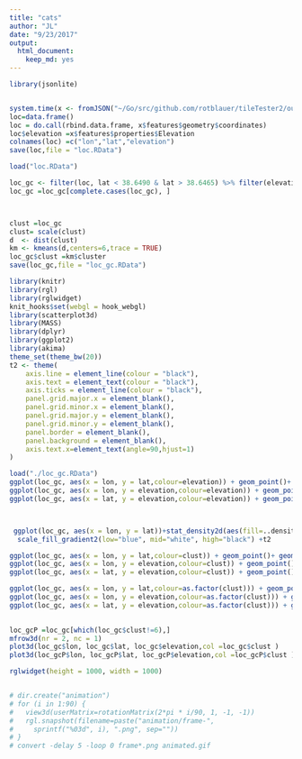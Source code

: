 ```yaml
---
title: "cats"
author: "JL"
date: "9/23/2017"
output: 
  html_document: 
    keep_md: yes
---
```


```r
library(jsonlite)


system.time(x <- fromJSON("~/Go/src/github.com/rotblauer/tileTester2/out.json"))
loc=data.frame()
loc = do.call(rbind.data.frame, x$features$geometry$coordinates)
loc$elevation =x$features$properties$Elevation
colnames(loc) =c("lon","lat","elevation")
save(loc,file = "loc.RData")
```

```r

load("loc.RData")

loc_gc <- filter(loc, lat < 38.6490 & lat > 38.6465) %>% filter(elevation>100&lon > -90.2775& lon < -90.275)
loc_gc =loc_gc[complete.cases(loc_gc), ]



clust =loc_gc 
clust= scale(clust) 
d  <- dist(clust) 
km <- kmeans(d,centers=6,trace = TRUE) 
loc_gc$clust =km$cluster
save(loc_gc,file = "loc_gc.RData")

```



```r
library(knitr)
library(rgl)
library(rglwidget)
knit_hooks$set(webgl = hook_webgl)
library(scatterplot3d)
library(MASS)
library(dplyr)
library(ggplot2)
library(akima)
theme_set(theme_bw(20))
t2 <- theme(
    axis.line = element_line(colour = "black"),
    axis.text = element_text(colour = "black"),
    axis.ticks = element_line(colour = "black"),
    panel.grid.major.x = element_blank(),
    panel.grid.minor.x = element_blank(),
    panel.grid.major.y = element_blank(),
    panel.grid.minor.y = element_blank(),
    panel.border = element_blank(),
    panel.background = element_blank(),
    axis.text.x=element_text(angle=90,hjust=1)
)

load("./loc_gc.RData")
ggplot(loc_gc, aes(x = lon, y = lat,colour=elevation)) + geom_point()+ geom_density_2d()+t2
ggplot(loc_gc, aes(x = lon, y = elevation,colour=elevation)) + geom_point()+ geom_density_2d()+t2
ggplot(loc_gc, aes(x = lat, y = elevation,colour=elevation)) + geom_point()+ geom_density_2d()+t2



 ggplot(loc_gc, aes(x = lon, y = lat))+stat_density2d(aes(fill=..density..), geom="raster", contour=FALSE) +
  scale_fill_gradient2(low="blue", mid="white", high="black") +t2

ggplot(loc_gc, aes(x = lon, y = lat,colour=clust)) + geom_point()+ geom_density_2d()+t2
ggplot(loc_gc, aes(x = lon, y = elevation,colour=clust)) + geom_point()+ geom_density_2d()+t2
ggplot(loc_gc, aes(x = lat, y = elevation,colour=clust)) + geom_point()+ geom_density_2d()+t2

ggplot(loc_gc, aes(x = lon, y = lat,colour=as.factor(clust))) + geom_point()+ t2
ggplot(loc_gc, aes(x = lon, y = elevation,colour=as.factor(clust))) + geom_point()+ t2
ggplot(loc_gc, aes(x = lat, y = elevation,colour=as.factor(clust))) + geom_point()+ t2

 
loc_gcP =loc_gc[which(loc_gc$clust!=6),]
mfrow3d(nr = 2, nc = 1)
plot3d(loc_gc$lon, loc_gc$lat, loc_gc$elevation,col =loc_gc$clust )
plot3d(loc_gcP$lon, loc_gcP$lat, loc_gcP$elevation,col =loc_gcP$clust )

rglwidget(height = 1000, width = 1000)


# dir.create("animation")
# for (i in 1:90) {
#   view3d(userMatrix=rotationMatrix(2*pi * i/90, 1, -1, -1))
#   rgl.snapshot(filename=paste("animation/frame-",
#     sprintf("%03d", i), ".png", sep=""))
# }
# convert -delay 5 -loop 0 frame*.png animated.gif
```

